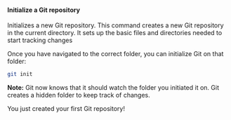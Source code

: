 
#### Initialize a Git repository
Initializes a new Git repository. This command creates a
new Git repository in the current directory. It sets up the
basic files and directories needed to start tracking changes


Once you have navigated to the correct folder, you can initialize Git on that folder:

```sh
git init
```
**Note:** Git now knows that it should watch the folder you initiated it on. Git creates a hidden folder to keep track of changes.

You just created your first Git repository!